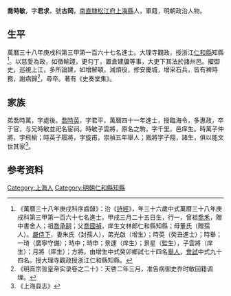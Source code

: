 {{明清人物信息框
| 姓名 = 喬時敏
| 原名 =
| 圖片名稱= 
| 圖片大小 =
| 圖片說明 = 
| 最高職務 =
| 國家 = 大明 
| 爵位 =
| 籍貫 = [[南直隸|南直隸]][[松江府|松江府]][[上海縣|上海縣]]
| 族裔 = 
| 旗籍 = 
| 字號 = 
| 諡號 =
| 出生日期 = 甲戌三月二十五日
| 出生地點 =
| 逝世日期 = 
| 逝世地點 =
| 墓葬 =
| 配偶 = 朱氏（封孺人）
| 親屬 = 曾祖[[喬禾|喬禾]]，祖[[喬承嗣|喬承嗣]]，父[[喬國禎|喬國禎]]，母董氏（贈孺人）
| 出身 =
* 萬曆三十一年癸卯科舉人
* 萬曆三十八年庚戌科進士
| 經歷 =
| 著作 =  
* 《史奏堂集》
}}
'''喬時敏'''{{BD|1575年||1634年||}}，字'''君求'''，號'''古岡'''，[[南直隸|南直隸]][[松江府|松江府]][[上海縣|上海縣]]人，軍籍，明朝政治人物。

==生平==
萬曆三十八年庚戌科第三甲第一百六十七名進士。大理寺觀政，授浙江[[仁和縣|仁和縣]]知縣<ref>《萬曆三十八年庚戌科序齒錄》：治《[[詩經|詩經]]》，年三十六歲中式萬曆三十八年庚戌科第三甲第一百六十七名進士。甲戌三月二十五日生，行一，曾祖[[喬禾|喬禾]]，贈中書舍人；祖[[喬承嗣|喬承嗣]]；父[[喬國禎|喬國禎]]，庠生文林郎仁和縣知縣；母董氏（贈孺人）。[[嚴侍下|嚴侍下]]，妻朱氏（封孺人），弟光啟（增生）；時英（癸丑進士）；時舉；一琦（廣寧守備）；時中；時申；景運（庠生）；景星（監生），子雲將（庠生）；月將（庠生）；方將。由增生中式癸卯鄉試七十四名[[舉人|舉人]]，[[會試|會試]]中式九十四名。授大理寺觀政授浙江仁和縣知縣。</ref>。以慈愛為政，如徵輸踐，更勾丁，置倉建牖等事，大吏下其法於諸州邑。擢御史，巡視上江，多所論建，如增解頓，減煩役，修安慶城，增采石兵，皆有裨時務，謝病歸<ref>《明熹宗哲皇帝实录卷之二十》：天啓二年三月，准告病御史乔时敏回籍调理。</ref>，尋卒。著有《史奏堂集》。

== 家族 ==
弟喬時萬，字處後。[[喬時英|喬時英]]，字君平，萬曆四十一年進士，授臨海令，多惠政，卒于官，与兄時敏並祀名宦祠。時敏子雲將，原名之駒，字千里，邑庠生。時萬子仲將，字飛榆；時英子履將，字旋甫，崇禎五年舉人；鳳將字子翔，諸生，俱以能文世其家<ref>《上海县志》</ref>。

== 参考资料 ==
{{reflist}}

{{萬曆三十八年庚戌科殿试金榜}}

{{Authority control}}

{{DEFAULTSORT:Qiao喬}}
[[Category:上海人|Category:上海人]]
[[Category:明朝仁和縣知縣|Category:明朝仁和縣知縣]]


{{明朝人物小作品}}